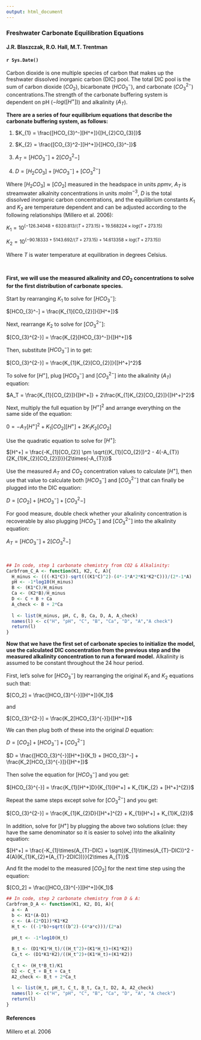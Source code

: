```yaml
---
output: html_document
---
```


### Freshwater Carbonate Equilibration Equations
#### J.R. Blaszczak, R.O. Hall, M.T. Trentman
#### `r Sys.Date()`


Carbon dioxide is one multiple species of carbon that makes up the freshwater dissolved inorganic carbon (DIC) pool. The total DIC pool is the sum of carbon dioxide ($CO_2$), bicarbonate ($HCO_{3}^-$), and carbonate ($CO_{3}^{2-}$) concentrations.The strength of the carbonate buffering system is dependent on pH ($-log([H^{+}])$) and alkalinity ($A_T$).

**There are a series of four equilibrium equations that describe the carbonate buffering system, as follows:**

(1) $K_{1} = \frac{[HCO_{3}^-][H^+]}{[H_{2}CO_{3}]}$


(2) $K_{2} = \frac{[CO_{3}^2-][H^+]}{[HCO_{3}^-]}$


(3) $A_T = [HCO_{3}^-] + 2[CO_{3}^2-]$


(4) $D = [H_{2}CO_{3}] + [HCO_{3}^-] + [CO_{3}^{2-}]$


Where $[H_{2}CO_{3}] \approx [CO_{2}]$ measured in the headspace in units $ppmv$, $A_T$ is streamwater alkalnity concentrations in units $mol$$m^{-3}$, $D$ is the total dissolved inorganic carbon concentrations, and the equilibrium constants $K_1$ and $K_2$ are temperature dependent and can be adjusted according to the following relationships (Millero et al. 2006):

$K_1 = 10^{ (-126.34048 + 6320.813/(T+273.15)+19.568224\times log(T+273.15)}$

$K_2 = 10^{ (-90.18333+5143.692/(T+273.15)+14.613358\times log(T+273.15))}$

Where $T$ is water temperature at equilibration in degrees Celsius.


<br/>

**First, we will use the measured alkalinity and $CO_{2}$ concentrations to solve for the first distribution of carbonate species.**


Start by rearranging $K_{1}$ to solve for $[HCO_{3}^-]$:

$[HCO_{3}^-] = \frac{K_{1}[CO_{2}]}{[H^+]}$

Next, rearrange $K_{2}$ to solve for $[CO_{3}^{2-}]$:

$[CO_{3}^{2-}] = \frac{K_{2}[HCO_{3}^-]}{[H^+]}$

Then, substitute $[HCO_{3}^-]$ in to get:

$[CO_{3}^{2-}] = \frac{K_{1}K_{2}[CO_{2}]}{[H^+]^2}$

To solve for $[H^+]$, plug $[HCO_{3}^-]$ and $[CO_{3}^{2-}]$ into the alkalinity ($A_T$) equation:

$A_T = \frac{K_{1}[CO_{2}]}{[H^+]} + 2\frac{K_{1}K_{2}[CO_{2}]}{[H^+]^2}$

Next, multiply the full equation by $[H^+]^2$ and arrange everything on the same side of the equation:

$0 = -A_{T}[H^+]^2 + K_{1}[CO_{2}][H^+] + 2K_{1}K_{2}[CO_{2}]$

Use the quadratic equation to solve for $[H^+]$:

$[H^+] = \frac{-K_{1}[CO_{2}] \pm \sqrt{(K_{1}[CO_{2}])^2 - 4(-A_{T})(2K_{1}K_{2}[CO_{2}])}}{2\times(-A_{T})}$

Use the measured $A_T$ and $CO_2$ concentration values to calculate $[H^+]$, then use that value to calculate both $[HCO_{3}^-]$ and $[CO_{3}^{2-}]$ that can finally be plugged into the DIC equation:

$D = [CO_{2}] + [HCO_{3}^-] + [CO_{3}^2-]$

For good measure, double check whether your alkalinity concentration is recoverable by also plugging $[HCO_{3}^-]$ and $[CO_{3}^{2-}]$ into the alkalinity equation:

$A_{T} = [HCO_{3}^-] + 2[CO_{3}^2-]$

<br>

```r
## In code, step 1 carbonate chemistry from CO2 & Alkalinity:
Carbfrom_C_A <- function(K1, K2, C, A){
  H_minus <- (((-K1*C))-sqrt(((K1*C)^2)-(4*-1*A*2*K1*K2*C)))/(2*-1*A)
  pH <- -1*log10(H_minus)
  B <- (K1*C)/H_minus
  Ca <- (K2*B)/H_minus
  D <- C + B + Ca
  A_check <- B + 2*Ca
  
  l <- list(H_minus, pH, C, B, Ca, D, A, A_check)
  names(l) <- c("H", "pH", "C", "B", "Ca", "D", "A","A check")
  return(l)
}

```


**Now that we have the first set of carbonate species to initialize the model, use the calculated DIC concentration from the previous step and the measured alkalinity concentration to run a forward model.**
Alkalinity is assumed to be constant throughout the 24 hour period.

First, let's solve for $[HCO_{3}^{-}]$ by rearranging the original $K_1$ and $K_2$ equations such that:

$[CO_2] = \frac{[HCO_{3}^{-}][H^+]}{K_1}$

and

$[CO_{3}^{2-}] = \frac{K_2[HCO_{3}^{-}]}{[H^+]}$

We can then plug both of these into the original $D$ equation:

$D = [CO_2] + [HCO_{3}^-] + [CO_{3}^{2-}]$

$D = \frac{[HCO_{3}^{-}][H^+]}{K_1} + [HCO_{3}^-] + \frac{K_2[HCO_{3}^{-}]}{[H^+]}$

Then solve the equation for $[HCO_{3}^-]$ and you get:

$[HCO_{3}^{-}] = \frac{K_{1}[H^+]D}{K_{1}[H^+] + K_{1}K_{2} + [H^+]^{2}}$

Repeat the same steps except solve for $[CO_{3}^{2-}]$ and you get:

$[CO_{3}^{2-}] = \frac{K_{1}K_{2}D}{[H^+]^{2} + K_{1}[H^+] + K_{1}K_{2}}$

In addition, solve for $[H^+]$ by plugging the above two solutions (clue: they have the same denominator so it is easier to solve) into the alkalinity equation:

$[H^+] = \frac{-K_{1}\times(A_{T}-DIC) + \sqrt{(K_{1}\times(A_{T}-DIC))^2 - 4(A)(K_{1}K_{2}*(A_{T}-2DIC))}}{2\times A_{T}}$

And fit the model to the measured $[CO_2]$ for the next time step using the equation:

$[CO_2] = \frac{[HCO_{3}^{-}][H^+]}{K_1}$


```r
## In code, step 2 carbonate chemistry from D & A:
Carbfrom_D_A <- function(K1, K2, D1, A){
  a <- A
  b <- K1*(A-D1)
  c <- (A-(2*D1))*K1*K2
  H_t <- ((-1*b)+sqrt((b^2)-(4*a*c)))/(2*a)
  
  pH_t <- -1*log10(H_t)
  
  B_t <- (D1*K1*H_t)/((H_t^2)+(K1*H_t)+(K1*K2))
  Ca_t <- (D1*K1*K2)/((H_t^2)+(K1*H_t)+(K1*K2))
  
  C_t <- (H_t*B_t)/K1
  D2 <- C_t + B_t + Ca_t
  A2_check <- B_t + 2*Ca_t
  
  l <- list(H_t, pH_t, C_t, B_t, Ca_t, D2, A, A2_check)
  names(l) <- c("H", "pH", "C", "B", "Ca", "D", "A", "A check")
  return(l)
}
```




#### References

Millero et al. 2006









